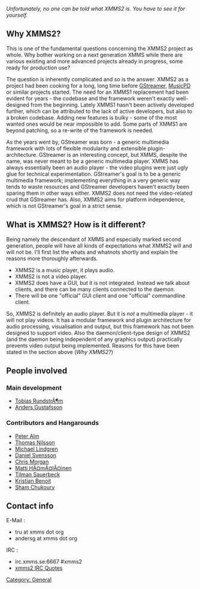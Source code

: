 {{Navbar}}

''Unfortunately, no one can be told what XMMS2 is. You have to see it for yourself.''

== Why XMMS2? ==

This is one of the fundamental questions concerning the XMMS2 project as whole. Why bother working on a next generation XMMS while there are various existing and more advanced projects already in progress, some ready for production use?

The question is inherently complicated and so is the answer. XMMS2 as a project had been cooking for a long, long time before [http://gstreamer.freedesktop.org/ GStreamer], [http://musicpd.org MusicPD] or similar projects started. The need for an XMMS1 replacement had been evident for years - the codebase and the framework weren't exactly well-designed from the beginning. Lately XMMS1 hasn't been actively developed further, which can be attributed to the lack of active developers, but also to a broken codebase. Adding new features is bulky - some of the most wanted ones would be near impossible to add. Some parts of XMMS1 are beyond patching, so a re-write of the framework is needed.

As the years went by, GStreamer was born - a generic multimedia framework with lots of flexible modularity and extensible plugin-architecture. GStreamer is an interesting concept, but XMMS, despite the name, was never meant to be a generic multimedia player. XMMS has always essentially been an audio player - the video plugins were just ugly glue for technical experimentation. GStreamer's goal is to be a generic multimedia framework; implementing everything in a very generic way tends to waste resources and GStreamer developers haven't exactly been sparing them in other ways either. XMMS2 does not need the video-related crud that GStreamer has. Also, XMMS2 aims for platform independence, which is not GStreamer's goal in a strict sense.

== What is XMMS2? How is it different? ==

Being namely the descendant of XMMS and especially marked second generation, people will have all kinds of expectations what XMMS2 will and will not be. I'll first list the whats and whatnots shortly and explain the reasons more thoroughly afterwards.

* XMMS2 is a music player, it plays audio.
* XMMS2 is not a video player.
* XMMS2 does have a GUI, but it is not integrated. Instead we talk about clients, and there can be many clients connected to the daemon.
* There will be one "official" GUI client and one "official" commandline client.

So, XMMS2 is definitely an audio player. But it is ''not'' a multimedia player - it will not play videos. It has a modular framework and plugin architecture for audio processing, visualisation and output, but this framework has not been designed to support video. Also the daemon/client-type design of XMMS2 (and the daemon being independent of any graphics output) practically prevents video output being implemented. Reasons for this have been stated in the section above (''Why XMMS2?'')

== People involved ==

=== Main development ===
* [[Tobias RundstrÃ¶m]]
* [[User:Anders Gustafsson|Anders Gustafsson]]

=== Contributors and Hangarounds ===
* [[Peter Alm]]
* [[Thomas Nilsson]]
* [[Michael Lindgren]]
* [[Daniel Svensson]]
* [[Chris Morgan]]
* [[Matti HÃ¤mÃ¤lÃ¤inen]]
* [[Tilman Sauerbeck]]
* [[Kristian Benoit]]
* [[Sham Chukoury]]

== Contact info ==
;E-Mail :
* tru at xmms dot org
* andersg at xmms dot org

;IRC : 
* irc.xmms.se:6667 #xmms2 
* [[xmms2 IRC Quotes]] 

[[Category: General]]